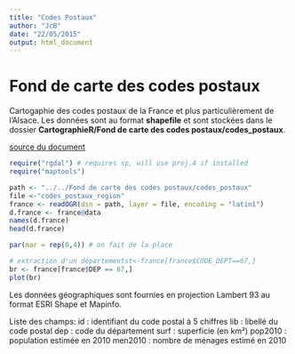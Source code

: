 ```yaml
---
title: "Codes Postaux"
author: "JcB"
date: "22/05/2015"
output: html_document
---
```


Fond de carte des codes postaux
===============================

Cartogaphie des codes postaux de la France et plus particulièrement de l'Alsace. Les données sont au format __shapefile__ et sont stockées dans le dossier __CartographieR/Fond de carte des codes postaux/codes_postaux__.

[source du document](https://www.data.gouv.fr/fr/datasets/fond-de-carte-des-codes-postaux/)

```r
require("rgdal") # requires sp, will use proj.4 if installed
require("maptools")

path <- "../../Fond de carte des codes postaux/codes_postaux"
file <-"codes_postaux_region"
france <- readOGR(dsn = path, layer = file, encoding = "latin1")
d.france <- france@data
names(d.france)
head(d.france)

par(mar = rep(0,4)) # on fait de la place

# extraction d'un départementst<-france[france$CODE_DEPT==67,]
br <- france[france$DEP == 67,]
plot(br)

```
Les données géographiques sont fournies en projection Lambert 93 au format ESRI Shape et Mapinfo.

Liste des champs:
id        		:	identifiant du code postal à 5 chiffres
lib			:	libellé du code postal
dep			:	code du département
surf		        :	superficie (en km²)
pop2010		        :	population estimée en 2010
men2010		        :	nombre de ménages estimé en 2010
